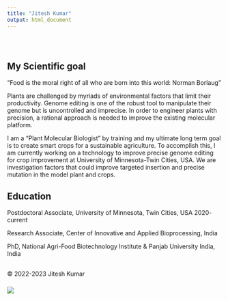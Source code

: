 ```yaml
---
title: "Jitesh Kumar"
output: html_document
---
```


<style type="text/css">
.title {
  display: none;
}

#getting-started img {
  margin-right: 10px;
}

</style>

<div class="row" style="padding-top: 30px;">
<div class="col-sm-6">
# My Scientific goal

"Food is the moral right of all who are born into this world: Norman Borlaug"




Plants are challenged by myriads of environmental factors that limit their productivity.
Genome editing is one of the robust tool to manipulate their genome but is uncontrolled and imprecise.
In order to engineer plants with precision, a rational approach is needed to improve the existing molecular platform.


I am a "Plant Molecular Biologist" by training and my ultimate long term goal is to create smart crops 
for a sustainable agriculture. To accomplish this, I am currently working on a technology to improve 
precise genome editing for crop improvement at University of Minnesota-Twin Cities, USA. We are investigation factors that could improve targeted insertion and precise mutation in the model plant and crops.





###









## Education
                
  Postdoctoral Associate, University of Minnesota, Twin Cities, USA 2020- current 

  Research Associate, Center of Innovative and Applied Bioprocessing, India 

  PhD, National Agri-Food Biotechnology Institute & Panjab University India, India













##
© 2022-2023 Jitesh Kumar
</div>
<div class="col-sm-6">

### [](https://twitter.com/kumar2501)

<a href = " ">
![](images/Smart_crop.png)
</a>
</div>
